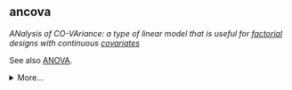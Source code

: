 ## ancova

<dfn>ANalysis of CO-VAriance: a type of linear model that is useful for [factorial](f.html#factorial-stats) designs with continuous [covariates](c.html#covariate)</dfn>

See also [ANOVA](a.html#anova).

<details>
  <summary>More...</summary>

```r
# simulate some factorial data
set.seed(8675309)
simdat <- faux::sim_design(
  n = 100,
  between = list(treatment = c("control", "experimental")),
  mu = c(100, 105),
  sd = 10,
  id = "ID",
  dv = "DV",
  plot = FALSE
)

# add a covariate that is correlated r = 0.5 to the DV
simdat$cov <- faux::rnorm_pre(simdat$DV, mu = 0, sd = 1, r = 0.5)

head(simdat)
```

```r
# analysis with ANCOVA

library(afex) # a useful package for ancova

ancova <- afex::aov_ez(
  id = "ID",
  dv = "DV",
  between = "treatment",
  covariate = "cov",
  factorize = FALSE, # must be FALSE with covariates
  data = simdat
)

afex::nice(ancova)
```

</details>
